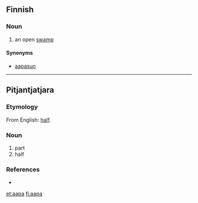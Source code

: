 ==Finnish==

===Noun===
{{fi-noun|aa|type=halpa}}

# an open [[swamp]]

====Synonyms====
*[[aapasuo]]

----
==Pitjantjatjara==
===Etymology===
From English: [[half]].
===Noun===
{{infl|pjt|noun}}
#part
#half
===References===
*{{R:Goddard 1992}}

[[et:aapa]]
[[fi:aapa]]